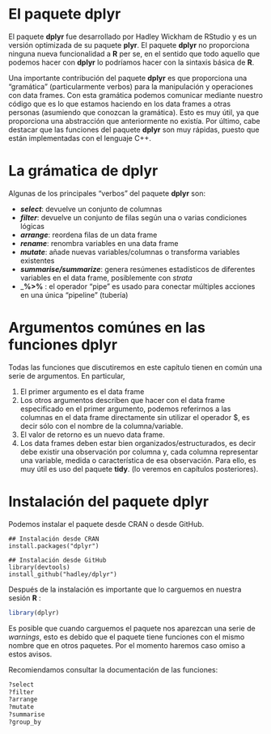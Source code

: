 
# El paquete dplyr

El paquete __dplyr__ fue desarrollado por Hadley Wickham de RStudio y es un versión optimizada de su paquete __plyr__. El paquete __dplyr__ no proporciona ninguna nueva funcionalidad a __R__ per se, en el sentido que todo aquello que podemos hacer con __dplyr__ lo podríamos hacer con la sintaxis básica de __R__.

Una importante contribución del paquete __dplyr__ es que proporciona una "gramática" (particularmente verbos) para la manipulación y operaciones con data frames. Con esta gramática podemos comunicar mediante nuestro código que es lo que estamos haciendo en los data frames a otras personas (asumiendo que conozcan la gramática). Esto es muy útil, ya que proporciona una abstracción que anteriormente no existía. Por último, cabe destacar que las funciones del paquete __dplyr__ son muy rápidas, puesto que están implementadas con el lenguaje C++.

# La grámatica de dplyr

Algunas de los principales "verbos" del paquete __dplyr__ son:

+ ___select___: devuelve un conjunto de columnas
+ ___filter___: devuelve un conjunto de filas según una o varias condiciones lógicas
+ ___arrange___: reordena filas de un data frame
+ ___rename___: renombra variables en una data frame
+ ___mutate___: añade nuevas variables/columnas o transforma variables existentes
+ ___summarise/summarize___: genera resúmenes estadísticos de diferentes variables en el data frame, posiblemente con _strata_
+ ___%>%__ : el operador "pipe"  es usado para conectar múltiples acciones en una única "pipeline" (tubería)

# Argumentos comúnes en las funciones dplyr

Todas las funciones que discutiremos en este capítulo tienen en común una serie de argumentos. En particular,

1. El primer argumento es el data frame
2. Los otros argumentos describen que hacer con el data frame especificado en el primer argumento, podemos referirnos a las columnas en el data frame directamente sin utilizar el operador $, es decir sólo con el nombre de la columna/variable.
3. El valor de retorno es un nuevo data frame.
4.  Los data frames deben estar bien organizados/estructurados, es decir debe existir una observación por columna y, cada columna representar una variable, medida o característica de esa observación. Para ello, es muy útil es uso del paquete __tidy__. (lo veremos en capítulos posteriores).

# Instalación del paquete __dplyr__

Podemos instalar el paquete desde CRAN o desde GitHub.

```
## Instalación desde CRAN
install.packages("dplyr")

```

```
## Instalación desde GitHub
library(devtools)
install_github("hadley/dplyr")

```
Después de la instalación es importante que lo carguemos en nuestra sesión __R__ :

```r
library(dplyr)

```


Es posible que cuando carguemos el paquete nos aparezcan una serie de _warnings_, esto es debido que el paquete tiene funciones con el mismo nombre que en otros paquetes. Por el momento haremos caso omiso  a estos avisos.

Recomiendamos consultar la documentación de las funciones:

```r
?select
?filter
?arrange
?mutate
?summarise
?group_by

```











